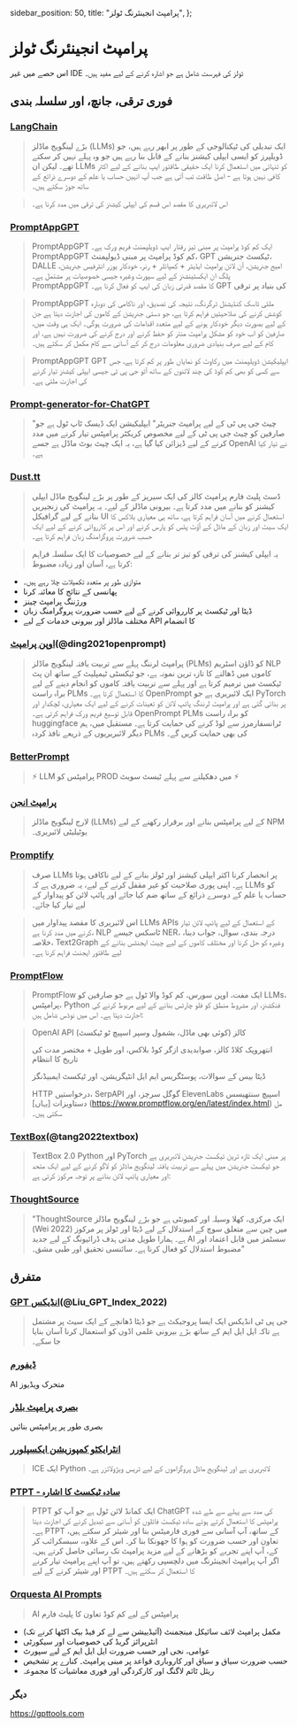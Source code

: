   sidebar_position: 50,
  title: "پرامپٹ انجینئرنگ ٹولز",
};

# پرامپٹ انجینئرنگ ٹولز

اس حصے میں غیر IDE ٹولز کی فہرست شامل ہے جو اشارہ کرنے کے لیے مفید ہیں۔

## فوری ترقی، جانچ، اور سلسلہ بندی

### [LangChain](https://github.com/hwchase17/langchain/)

> بڑے لینگویج ماڈلز (LLMs) ایک تبدیلی کی ٹیکنالوجی کے طور پر ابھر رہے ہیں، جو ڈویلپرز کو ایسی ایپلی کیشنز بنانے کے قابل بنا رہے ہیں جو وہ پہلے نہیں کر سکتے تھے۔ لیکن ان LLMs کو تنہائی میں استعمال کرنا ایک حقیقی طاقتور ایپ بنانے کے لیے اکثر کافی نہیں ہوتا ہے - اصل طاقت تب آتی ہے جب آپ انہیں حساب یا علم کے دوسرے ذرائع کے ساتھ جوڑ سکتے ہیں۔

> اس لائبریری کا مقصد اس قسم کی ایپلی کیشنز کی ترقی میں مدد کرنا ہے۔

### [PromptAppGPT](https://github.com/mleoking/PromptAppGPT)

> PromptAppGPT ایک کم کوڈ پرامپٹ پر مبنی تیز رفتار ایپ ڈویلپمنٹ فریم ورک ہے۔ PromptAppGPT کم کوڈ پرامپٹ پر مبنی ڈیولپمنٹ، GPT ٹیکسٹ جنریشن، DALLE امیج جنریشن، آن لائن پرامپٹ ایڈیٹر + کمپائلر + رنر، خودکار یوزر انٹرفیس جنریشن، پلگ ان ایکسٹینشنز کے لیے سپورٹ وغیرہ جیسی خصوصیات پر مشتمل ہے۔ PromptAppGPT کا مقصد قدرتی زبان کی ایپ کو فعال کرنا ہے۔ GPT کی بنیاد پر ترقی

> PromptAppGPT ملٹی ٹاسک کنڈیشنل ٹرگرنگ، نتیجہ کی تصدیق، اور ناکامی کی دوبارہ کوشش کرنے کی صلاحیتیں فراہم کرتا ہے، جو دستی جنریشن کے کاموں کی اجازت دیتا ہے جن کے لیے بصورت دیگر خودکار ہونے کے لیے متعدد اقدامات کی ضرورت ہوگی۔ ایک ہی وقت میں، صارفین کو اب خود کو مشکل پرامپٹ منتر کو حفظ کرنے اور درج کرنے کی ضرورت نہیں ہے، اور کام کے لیے صرف بنیادی ضروری معلومات درج کر کے آسانی سے کام مکمل کر سکتے ہیں۔

> PromptAppGPT GPT ایپلیکیشن ڈویلپمنٹ میں رکاوٹ کو نمایاں طور پر کم کرتا ہے، جس سے کسی کو بھی کم کوڈ کی چند لائنوں کے ساتھ آٹو جی پی ٹی جیسی ایپلی کیشنز تیار کرنے کی اجازت ملتی ہے۔

### [Prompt-generator-for-ChatGPT](https://github.com/rubend18/Prompt-generator-for-ChatGPT)

> "چیٹ جی پی ٹی کے لیے پرامپٹ جنریٹر" ایپلیکیشن ایک ڈیسک ٹاپ ٹول ہے جو صارفین کو چیٹ جی پی ٹی کے لیے مخصوص کریکٹر پرامپٹس تیار کرنے میں مدد کرنے کے لیے ڈیزائن کیا گیا ہے، یہ ایک چیٹ بوٹ ماڈل ہے جسے OpenAI نے تیار کیا ہے۔

### [Dust.tt](https://dust.tt)

> ڈسٹ پلیٹ فارم پرامپٹ کالز کی ایک سیریز کے طور پر بڑے لینگویج ماڈل ایپلی کیشنز کو بنانے میں مدد کرتا ہے۔
> بیرونی ماڈلز کے لیے۔ یہ پرامپٹ کی زنجیریں بنانے کے لیے گرافیکل UI استعمال کرنے میں آسان فراہم کرتا ہے، ساتھ ہی معیاری بلاکس کا ایک سیٹ اور زبان کے ماڈل کے آؤٹ پٹس کو پارس کرنے اور اس پر کارروائی کرنے کے لیے ایک حسب ضرورت پروگرامنگ زبان فراہم کرتا ہے۔

> یہ ایپلی کیشنز کی ترقی کو تیز تر بنانے کے لیے خصوصیات کا ایک سلسلہ فراہم کرتا ہے،
> آسان اور زیادہ مضبوط:

- متوازی طور پر متعدد تکمیلات چلا رہے ہیں۔
- پھانسی کے نتائج کا معائنہ کرنا
- ورژننگ پرامپٹ چینز
- ڈیٹا اور ٹیکسٹ پر کارروائی کرنے کے لیے حسب ضرورت پروگرامنگ زبان
- مختلف ماڈلز اور بیرونی خدمات کے لیے API کا انضمام

### [اوپن پرامپٹ](https://thunlp.github.io/OpenPrompt/)(@ding2021openprompt)

> پرامپٹ لرننگ پہلے سے تربیت یافتہ لینگویج ماڈلز (PLMs) کو ڈاؤن اسٹریم NLP کاموں میں ڈھالنے کا تازہ ترین نمونہ ہے، جو ٹیکسٹی ٹیمپلیٹ کے ساتھ ان پٹ ٹیکسٹ میں ترمیم کرتا ہے اور پہلے سے تربیت یافتہ کاموں کو انجام دینے کے لیے براہ راست PLMs کا استعمال کرتا ہے۔ OpenPrompt ایک لائبریری ہے جو PyTorch پر بنائی گئی ہے اور پرامپٹ لرننگ پائپ لائن کو تعینات کرنے کے لیے ایک معیاری، لچکدار اور قابل توسیع فریم ورک فراہم کرتی ہے۔ OpenPrompt PLMs کو براہ راست huggingface ٹرانسفارمرز سے لوڈ کرنے کی حمایت کرتا ہے۔ مستقبل میں، ہم دیگر لائبریریوں کے ذریعے نافذ کردہ PLMs کی بھی حمایت کریں گے۔

### [BetterPrompt](https://github.com/stjordanis/betterprompt)

> ⚡ LLM پرامپٹس کو PROD میں دھکیلنے سے پہلے ٹیسٹ سویٹ ⚡

### [پرامپٹ انجن](https://github.com/microsoft/prompt-engine)

> لارج لینگویج ماڈلز (LLMs) کے لیے پرامپٹس بنانے اور برقرار رکھنے کے لیے NPM یوٹیلیٹی لائبریری۔

### [Promptify](https://github.com/promptslab/Promptify)

> صرف LLMs پر انحصار کرنا اکثر ایپلی کیشنز اور ٹولز بنانے کے لیے ناکافی ہوتا ہے۔ اپنی پوری صلاحیت کو غیر مقفل کرنے کے لیے، یہ ضروری ہے کہ LLMs کو حساب یا علم کے دوسرے ذرائع کے ساتھ ضم کیا جائے اور پائپ لائن کو پیداوار کے لیے تیار کیا جائے۔

> اس لائبریری کا مقصد پیداوار میں LLMs APIs کے استعمال کے لیے پائپ لائن تیار کرنے میں مدد کرنا ہے، NLP ٹاسکس جیسے NER، درجہ بندی، سوال، جواب دینا، خلاصہ، Text2Graph وغیرہ کو حل کرنا اور مختلف کاموں کے لیے چیٹ ایجنٹس بنانے کے لیے طاقتور ایجنٹ فراہم کرنا ہے۔

### [PromptFlow](https://github.com/InsuranceToolkits/promptflow)

> PromptFlow ایک مفت، اوپن سورس، کم کوڈ والا ٹول ہے جو صارفین کو LLMs، پرامپٹس، Python فنکشنز، اور مشروط منطق کو فلو چارٹس بنانے کے لیے مربوط کرنے کی اجازت دیتا ہے۔ اس میں نوڈس شامل ہیں:

> OpenAI API کالز (کوئی بھی ماڈل، بشمول وسپر اسپیچ ٹو ٹیکسٹ)
>
> انتھروپک کلاڈ کالز، صوابدیدی ازگر کوڈ بلاکس، اور طویل + مختصر مدت کی تاریخ کا انتظام
>
> ڈیٹا بیس کے سوالات، پوسٹگریس ایم ایل انٹیگریشن، اور ٹیکسٹ ایمبیڈنگز
>
> HTTP درخواستیں، SerpAPI گوگل سرچز، اور ElevenLabs اسپیچ سنتھیسس
> دستاویزات [یہاں] (https://www.promptflow.org/en/latest/index.html) مل سکتی ہیں۔

### [TextBox](https://github.com/RUCAIBox/TextBox)(@tang2022textbox)

> TextBox 2.0 Python اور PyTorch پر مبنی ایک تازہ ترین ٹیکسٹ جنریشن لائبریری ہے جو ٹیکسٹ جنریشن میں پہلے سے تربیت یافتہ لینگویج ماڈلز کو لاگو کرنے کے لیے ایک متحد اور معیاری پائپ لائن بنانے پر توجہ مرکوز کرتی ہے:

### [ThoughtSource](https://github.com/OpenBioLink/ThoughtSource)

> "ThoughtSource ایک مرکزی، کھلا وسیلہ اور کمیونٹی ہے جو بڑے لینگویج ماڈلز (Wei 2022) میں چین سے متعلق سوچ کے استدلال کے لیے ڈیٹا اور ٹولز پر مرکوز ہے۔ ہمارا طویل مدتی ہدف ڈرائیونگ کے لیے جدید AI سسٹمز میں قابل اعتماد اور مضبوط استدلال کو فعال کرنا ہے۔ سائنسی تحقیق اور طبی مشق۔"

## متفرق

### [GPT انڈیکس](https://gpt-index.readthedocs.io/en/latest/)(@Liu_GPT_Index_2022)

> جی پی ٹی انڈیکس ایک ایسا پروجیکٹ ہے جو ڈیٹا ڈھانچے کے ایک سیٹ پر مشتمل ہے تاکہ ایل ایل ایم کے ساتھ بڑے بیرونی علمی اڈوں کو استعمال کرنا آسان بنایا جا سکے۔

### [ڈیفورم](https://github.com/HelixNGC7293/DeforumStableDiffusionLocal)

AI متحرک ویڈیوز

### [بصری پرامپٹ بلڈر](https://tools.saxifrage.xyz/prompt)

بصری طور پر پرامپٹس بنائیں

### [انٹرایکٹو کمپوزیشن ایکسپلورر](https://github.com/oughtinc/ice)

> ICE ایک Python لائبریری ہے اور لینگویج ماڈل پروگراموں کے لیے ٹریس ویژولائزر ہے۔

### [PTPT - سادہ ٹیکسٹ کا اشارہ](https://github.com/LeslieLeung/PTPT)

> PTPT ایک کمانڈ لائن ٹول ہے جو آپ کو ChatGPT کی مدد سے پہلے سے طے شدہ پرامپٹس کا استعمال کرتے ہوئے سادہ ٹیکسٹ فائلوں کو آسانی سے تبدیل کرنے کی اجازت دیتا ہے۔ PTPT کے ساتھ، آپ آسانی سے فوری فارمیٹس بنا اور شیئر کر سکتے ہیں، تعاون اور حسب ضرورت کو ہوا کا جھونکا بنا کر۔ اس کے علاوہ، سبسکرائب کر کے، آپ اپنے تجربے کو بڑھانے کے لیے مزید پرامپٹ تک رسائی حاصل کرتے ہیں۔ اگر آپ پرامپٹ انجینئرنگ میں دلچسپی رکھتے ہیں، تو آپ اپنے پرامپٹ تیار کرنے اور شیئر کرنے کے لیے PTPT کا استعمال کر سکتے ہیں۔

### [Orquesta AI Prompts](https://orquesta.cloud/platform/ai-llm-prompts)

> AI پرامپٹس کے لیے کم کوڈ تعاون کا پلیٹ فارم

- مکمل پرامپٹ لائف سائیکل مینجمنٹ (آئیڈییشن سے لے کر فیڈ بیک اکٹھا کرنے تک)
- انٹرپرائز گریڈ کی خصوصیات اور سیکورٹی
- عوامی، نجی اور حسب ضرورت ایل ایل ایم کے لیے سپورٹ
- حسب ضرورت سیاق و سباق اور کاروباری قواعد پر مبنی پرامپٹ۔ کنارے پر تشخیص
- ریئل ٹائم لاگنگ اور کارکردگی اور فوری معاشیات کا مجموعہ

### دیگر

https://gpttools.com
